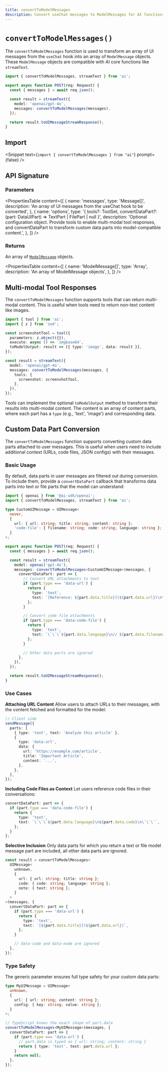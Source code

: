 ```yaml
---
title: convertToModelMessages
description: Convert useChat messages to ModelMessages for AI functions (API Reference)
---
```


# `convertToModelMessages()`

The `convertToModelMessages` function is used to transform an array of UI messages from the `useChat` hook into an array of `ModelMessage` objects. These `ModelMessage` objects are compatible with AI core functions like `streamText`.

```ts filename="app/api/chat/route.ts"
import { convertToModelMessages, streamText } from 'ai';

export async function POST(req: Request) {
  const { messages } = await req.json();

  const result = streamText({
    model: 'openai/gpt-4o',
    messages: convertToModelMessages(messages),
  });

  return result.toUIMessageStreamResponse();
}
```

## Import

<Snippet text={`import { convertToModelMessages } from "ai"`} prompt={false} />

## API Signature

### Parameters

<PropertiesTable
  content={[
    {
      name: 'messages',
      type: 'Message[]',
      description:
        'An array of UI messages from the useChat hook to be converted',
    },
    {
      name: 'options',
      type: '{ tools?: ToolSet, convertDataPart?: (part: DataUIPart) => TextPart | FilePart | null }',
      description:
        'Optional configuration object. Provide tools to enable multi-modal tool responses, and convertDataPart to transform custom data parts into model-compatible content.',
    },
  ]}
/>

### Returns

An array of [`ModelMessage`](/docs/reference/ai-sdk-core/model-message) objects.

<PropertiesTable
  content={[
    {
      name: 'ModelMessage[]',
      type: 'Array',
      description: 'An array of ModelMessage objects',
    },
  ]}
/>

## Multi-modal Tool Responses

The `convertToModelMessages` function supports tools that can return multi-modal content. This is useful when tools need to return non-text content like images.

```ts
import { tool } from 'ai';
import { z } from 'zod';

const screenshotTool = tool({
  parameters: z.object({}),
  execute: async () => 'imgbase64',
  toModelOutput: result => [{ type: 'image', data: result }],
});

const result = streamText({
  model: 'openai/gpt-4o',
  messages: convertToModelMessages(messages, {
    tools: {
      screenshot: screenshotTool,
    },
  }),
});
```

Tools can implement the optional `toModelOutput` method to transform their results into multi-modal content. The content is an array of content parts, where each part has a `type` (e.g., 'text', 'image') and corresponding data.

## Custom Data Part Conversion

The `convertToModelMessages` function supports converting custom data parts attached to user messages. This is useful when users need to include additional context (URLs, code files, JSON configs) with their messages.

### Basic Usage

By default, data parts in user messages are filtered out during conversion. To include them, provide a `convertDataPart` callback that transforms data parts into text or file parts that the model can understand:

```ts filename="app/api/chat/route.ts"
import { openai } from '@ai-sdk/openai';
import { convertToModelMessages, streamText } from 'ai';

type CustomUIMessage = UIMessage<
  never,
  {
    url: { url: string; title: string; content: string };
    'code-file': { filename: string; code: string; language: string };
  }
>;

export async function POST(req: Request) {
  const { messages } = await req.json();

  const result = streamText({
    model: openai('gpt-4o'),
    messages: convertToModelMessages<CustomUIMessage>(messages, {
      convertDataPart: part => {
        // Convert URL attachments to text
        if (part.type === 'data-url') {
          return {
            type: 'text',
            text: `[Reference: ${part.data.title}](${part.data.url})\n\n${part.data.content}`,
          };
        }

        // Convert code file attachments
        if (part.type === 'data-code-file') {
          return {
            type: 'text',
            text: `\`\`\`${part.data.language}\n// ${part.data.filename}\n${part.data.code}\n\`\`\``,
          };
        }

        // Other data parts are ignored
      },
    }),
  });

  return result.toUIMessageStreamResponse();
}
```

### Use Cases

**Attaching URL Content**
Allow users to attach URLs to their messages, with the content fetched and formatted for the model:

```ts
// Client side
sendMessage({
  parts: [
    { type: 'text', text: 'Analyze this article' },
    {
      type: 'data-url',
      data: {
        url: 'https://example.com/article',
        title: 'Important Article',
        content: '...',
      },
    },
  ],
});
```

**Including Code Files as Context**
Let users reference code files in their conversations:

```ts
convertDataPart: part => {
  if (part.type === 'data-code-file') {
    return {
      type: 'text',
      text: `\`\`\`${part.data.language}\n${part.data.code}\n\`\`\``,
    };
  }
};
```

**Selective Inclusion**
Only data parts for which you return a text or file model message part are included,
all other data parts are ignored.

```ts
const result = convertToModelMessages<
  UIMessage<
    unknown,
    {
      url: { url: string; title: string };
      code: { code: string; language: string };
      note: { text: string };
    }
  >
>(messages, {
  convertDataPart: part => {
    if (part.type === 'data-url') {
      return {
        type: 'text',
        text: `[${part.data.title}](${part.data.url})`,
      };
    }

    // data-code and data-node are ignored
  },
});
```

### Type Safety

The generic parameter ensures full type safety for your custom data parts:

```ts
type MyUIMessage = UIMessage<
  unknown,
  {
    url: { url: string; content: string };
    config: { key: string; value: string };
  }
>;

// TypeScript knows the exact shape of part.data
convertToModelMessages<MyUIMessage>(messages, {
  convertDataPart: part => {
    if (part.type === 'data-url') {
      // part.data is typed as { url: string; content: string }
      return { type: 'text', text: part.data.url };
    }
    return null;
  },
});
```
